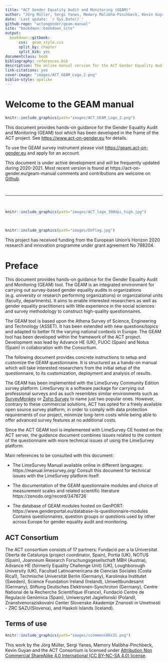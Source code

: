 ```yaml
--- 
title: "ACT Gender Equality Audit and Monitoring (GEAM)"
author: "Jörg Müller, Sergi Yanes, Memory Malibha-Pinchbeck, Kevin Guyan"
date: 'Last update: `r Sys.Date()`'
github-repo: "actongender/geam-manual"
site: "bookdown::bookdown_site"   
output:
  bookdown::gitbook:
      css:  geam_style.css
      split_by: chapter
      split_bib: yes
documentclass: book
bibliography: references.bib
description: The online manual version for the ACT Gender Equality Audit and Monitoring(GEAM) tool.
link-citations: yes
cover-image: "images/ACT_GEAM_Logo_2.png"
biblio-style: apalike
---
```





# Welcome to the GEAM manual {-}


```r
knitr::include_graphics(path="images/ACT_GEAM_Logo_2.png")
```

This document provides hands-on guidance for the Gender Equality Audit and Monitoring (GEAM) tool which has been developed in the frame of the ACT project. See [https://www.act-on-gender.eu](https://www.act-on-gender.eu) for details. 

To use the GEAM survey instrument please visit [https://geam.act-on-gender.eu](https://geam.act-on-gender.eu) and apply for an account. 

This document is under active development and will be frequently updated during 2020-2021. Most recent version is found at https://act-on-gender.eu/geam-manual comments and contributions are welcome on  [Github](https://github.com/actongender/geam-manual).


<p>&nbsp;</p>
***
<p>&nbsp;</p>

 
```r
knitr::include_graphics(path="images/ACT_logo_300dpi_high.jpg")
```

<p>&nbsp;</p>
 
```r
knitr::include_graphics(path="images/EUflag.jpg")
```
This project has received funding from the European Union’s Horizon 2020 research and innovation programme under grant agreement No 788204.


 
# Preface {-}

This document provides hands-on guidance for the Gender Equality Audit and Monitoring (GEAM) tool. The GEAM is an integrated environment for carrying out survey-based gender equality audits in organizations (e.g. university or research performing organizations) or organizational units (faculty, departments). It aims to enable interested researchers as well as gender equality practitioners with little experience in the social sciences and survey methodology to construct high-quality questionnaires.

The GEAM tool is based upon the Athena Survey of Science, Engineering and Technology (ASSET). It has been extended with new questions/topics and adapted to better fit the varying national contexts in Europe. The GEAM tool has been developed within the framework of the ACT project. Development was lead by Advance HE (UK), FUOC (Spain) and Notus (Spain) in collaboration with the Consortium.

The following document provides concrete instructions to setup and customize the GEAM questionnaire. It is structured as a hands-on manual which will take interested researchers from the initial setup of the questionnaire, to its customization, deployment and analysis of results.

The GEAM has been implemented with the LimeSurvey Community Edition survey platform. LimeSurvey is a software package for carrying out professional surveys and as such resembles similar environments such as [SurveyMonkey](https://www.surveymonkey.com) or [Zoho Survey](https://www.zoho.com/survey) to name just two popular ones. However, contrary to these commercial solutions, ACT has opted for a freely available open source survey platform, in order to comply with data protection requirements of our project, minimize long-term costs while being able to offer advanced survey features at no additional costs.

Since the ACT GEAM tool is implemented with LimeSurvey CE hosted on the ACT server, the guidance document combines issues related to the content of the questionnaire with more technical issues of using the LimeSurvey platform.

Main references to be consulted with this document:

- The LimeSurvey Manual available online in different languages: https://manual.limesurvey.org/ Consult this document for technical issues with the LimeSurvey platform itself.

- The documentation of the GEAM questionnaire modules and choice of measurement scales and related scientific literature https://zenodo.org/record/3476726

- The database of GEAM modules hosted on GenPORT: https://www.genderportal.eu/database-ls-questionnaire-modules Contains questionnaires, question groups or questions used by other across Europe for gender equality audit and monitoring.

 
## ACT Consortium {-}

The ACT consortium consists of 17 partners: Fundació per a la Universitat Oberta de Catalunya (project coordinator, Spain), Portia (UK), NOTUS (Spain), Joanneum Research Forschungsgesellschaft MBH (Austria), Advance HE (formerly Equality Challenge Unit) (UK), Loughborough University (UK), Facultad Latinoamericana de Ciencias Sociales (Costa Rica1), Technische Universität Berlin (Germany), Karolinska Institutet (Sweden), Science Foundation Ireland (Ireland), Umweltbundesamt (Germany), Stiftung Deutsches Elektronen-Synchroton (Germany), Centre National de la Recherche Scientifique (France), Fundació Centre de Regulació Genòmica (Spain), Uniwersytet Jagiellonski (Poland), Znanstvenoraziskovalni Center Slovenske Akademije Znanosti in Umetnosti - ZRC SAZU(Slovenia), and Haskoli Islands (Iceland).

## Terms of use {-}

```r
knitr::include_graphics(path="images/ccommons88x31.png")
```
This work by the Jörg Müller, Sergi Yanes, Memory Malibha-Pinchbeck, Kevin Guyan and the ACT Consortium is licensed under [Attribution Non Commercial ShareAlike 4.0 International (CC BY-NC-SA 4.0) license](https://creativecommons.org/licenses/by-nc-sa/4.0/).

